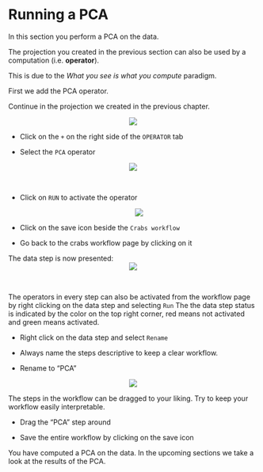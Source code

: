 # Running a PCA

In this section you perform a PCA on the data.

The projection you created in the previous section can also be used by a computation (i.e. __operator__).

This is due to the _What you see is what you compute_ paradigm. 

First we add the PCA operator.

Continue in the projection we created in the previous chapter.

<center><img src="images/Click_on_add_PCA.png"></center>

* Click on the `+` on the right side of the `OPERATOR` tab

* Select  the `PCA` operator

<center><img src="images/Click_on_PCA.png"></center>\


* Click on `RUN` to activate the operator
<center><img src="images/Click_on_run.png"></center>

* Click on the save icon beside the `Crabs workflow`

* Go back to the crabs workflow page by clicking on it

The data step is now presented:
<center><img src="images/View_workflow_PCA_run.png"></center>\

The operators in every step can also be activated from the workflow page by right clicking on the data step and selecting `Run`
The the data step status is indicated by the color on the top right corner, red means not activated and green means activated.

* Right click on the data step and select `Rename`

* Always name the steps descriptive to keep a clear workflow. 
* Rename to "PCA" 

<center><img src="images/PCA_name_renamed.png"></center>

The steps in the workflow can be dragged to your liking. Try to keep your workflow easily interpretable.

* Drag the "PCA" step around

* Save the entire workflow by clicking on the save icon

You have computed a PCA on the data. In the upcoming sections we take a look at the results of the PCA. 